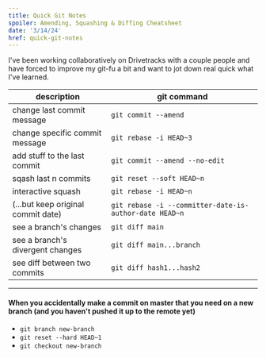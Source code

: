 ```yaml
---
title: Quick Git Notes
spoiler: Amending, Squashing & Diffing Cheatsheet
date: '3/14/24'
href: quick-git-notes
---
```

 I've been working collaboratively on Drivetracks with a couple people and have forced to improve my git-fu a bit and want to jot down real quick what I've learned.

| description                        | git command                                            |
| ---------------------------------- | ------------------------------------------------------ |
| change last commit message         | `git commit --amend`                                   |
| change specific commit message     | `git rebase -i HEAD~3`                                 |
| add stuff to the last commit       | `git commit --amend --no-edit`                         |
| sqash last n commits               | `git reset --soft HEAD~n`                              |
| interactive squash                 | `git rebase -i HEAD~n`                                 |
| (...but keep original commit date) | `git rebase -i --committer-date-is-author-date HEAD~n` |
| see a branch's changes             | `git diff main`                                        |
| see a branch's divergent changes   | `git diff main...branch`                               |
| see diff between two commits       | `git diff hash1...hash2`                               |

---

#### When you accidentally make a commit on master that you need on a new branch (and you haven't pushed it up to the remote yet)
- `git branch new-branch`
- `git reset --hard HEAD~1`
- `git checkout new-branch`
